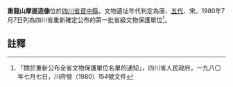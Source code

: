 {{msg:四川省文物保護單位
|名稱 = 重龍山摩崖造像
|編號 = 48
|圖片 = 
|級別 = S1
|分類 = 
|時代 = [[唐代|唐代]]、[[五代|五代]]、[[宋代|宋代]]
|地点 = [[四川省|四川省]][[資中縣|資中縣]]
|坐標 =
|登錄 = 1980年7月7日
}}
'''重龍山摩崖造像'''位於[[四川省|四川省]][[資中縣|資中縣]]，文物遺址年代判定為唐、[[五代|五代]]、宋。1980年7月7日列為四川省重新確定公布的第一批省級文物保護單位<ref>「關於重新公布全省文物保護單位名單的通知」，四川省人民政府，一九八〇年七月七日，川府發（1980）154號文件</ref>。
==註釋==
{{reflist}}
{{文物保護單位小作品}}
{{內江市境內的四川省文物保護單位}}
